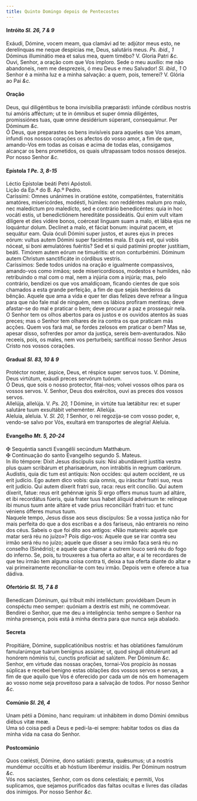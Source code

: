 ```yaml
---
title: Quinto Domingo depois de Pentecostes
---
```



<h4 class="text-center">Intróito <em>Sl. 26, 7 & 9</em></h4>
<div class="container-fluid">
<div class="row">
<div class="col-6 dropcaps text-justify">
Exáudi, Dómine, vocem meam, qua clamávi ad te: adjútor meus esto, ne derelínquas me neque despícias me, Deus, salutáris meus. <em>Ps. ibid., 1</em> Dóminus illuminátio mea et salus mea, quem timébo?
V. Gloria Patri <em>&c.</em>
</div>
<div class="col-6 dropcaps text-justify">
Ouvi, Senhor, a oração com que Vos imploro. Sede o meu auxílio: me não abandoneis, nem me desprezeis, ó meu Deus e meu Salvador! <em>Sl. ibid., 1</em> O Senhor é a minha luz e a minha salvação: a quem, pois, temerei?
V. Glória ao Pai <em>&c.</em>
</div>
</div>
</div>

<h4 class="text-center">Oração</h4>
<div class="container-fluid">
<div class="row">
<div class="col-6 dropcaps text-justify">
Deus, qui diligéntibus te bona invisibília præparásti: infúnde córdibus nostris tui amóris afféctum; ut te in ómnibus et super ómnia diligéntes, promissiónes tuas, quæ omne desidérium súperant, consequámur. Per Dóminum <em>&c.</em>
</div>
<div class="col-6 dropcaps text-justify">
Ó Deus, que preparastes os bens invisíveis para aqueles que Vos amam, infundi nos nossos corações os afectos do vosso amor, a fim de que, amando-Vos em todas as coisas e acima de todas elas, consigamos alcançar os bens prometidos, os quais ultrapassam todos nossos desejos. Por nosso Senhor <em>&c.</em>
</div>
</div>
</div>

<h4 class="text-center">Epístola <em>1 Pe. 3, 8-15</em></h4>
<div class="container-fluid">
<div class="row">
<div class="col-6 text-justify">
Léctio Epístolæ beáti Petri Apóstoli.
</div>
<div class="col-6 text-justify">
Lição da Ep.ª do B. Ap.º Pedro.
</div>
<div class="col-6 dropcaps text-justify">
Caríssimi: Omnes unánimes in oratióne estóte, compatiéntes, fraternitátis amatóres, misericórdes, modésti, húmiles: non reddéntes malum pro malo, nec maledíctum pro maledícto, sed e contrário benedicéntes: quia in hoc vocáti estis, ut benedictiónem hereditáte possideátis. Qui enim vult vitam dilígere et dies vidére bonos, coérceat linguam suam a malo, et lábia ejus ne loquántur dolum. Declínet a malo, et fáciat bonum: inquírat pacem, et sequátur eam. Quia óculi Dómini super justos, et aures ejus in preces eórum: vultus autem Dómini super faciéntes mala. Et quis est, qui vobis nóceat, si boni æmulatóres fuéritis? Sed et si quid patímini propter justítiam, beáti. Timórem autem eórum ne timuéritis: et non conturbémini. Dóminum autem Christum sanctificáte in córdibus vestris.
</div>
<div class="col-6 dropcaps text-justify">
Caríssimos: Sede todos unidos na oração e igualmente compassivos, amando-vos como irmãos; sede misericordiosos, modestos e humildes, não retribuindo o mal com o mal, nem a injúria com a injúria; mas, pelo contrário, bendizei os que vos amaldiçoam, ficando cientes de que sois chamados a esta grande perfeição, a fim de que sejais herdeiros da bênção. Aquele que ama a vida e quer ter dias felizes deve refrear a língua para que não fale mal de ninguém, nem os lábios profiram mentiras; deve afastar-se do mal e praticar o bem; deve procurar a paz e prosseguir nela. O Senhor tem os olhos abertos para os justos e os ouvidos atentos às suas preces; mas o Senhor tem olhares de ira contra os que praticam más acções. Quem vos fará mal, se fordes zelosos em praticar o bem? Mas se, apesar disso, sofrerdes por amor da justiça, sereis bem-aventurados. Não receeis, pois, os males, nem vos perturbeis; santificai nosso Senhor Jesus Cristo nos vossos corações.
</div>
</div>
</div>

<h4 class="text-center">Gradual <em>Sl. 83, 10 & 9</em></h4>
<div class="container-fluid">
<div class="row">
<div class="col-6 dropcaps text-justify">
Protéctor noster, áspice, Deus, et réspice super servos tuos. V. Dómine, Deus virtútum, exáudi preces servórum tuórum.
</div>
<div class="col-6 dropcaps text-justify">
Ó Deus, que sois o nosso protector, fitai-nos; volvei vossos olhos para os vossos servos. V. Senhor, Deus dos exércitos, ouvi as preces dos vossos servos.
</div>
<div class="col-6 text-justify">
Allelúja, allelúja. V. <em>Ps. 20, 1</em> Dómine, in virtúte tua lætábitur rex: et super salutáre tuum exsultábit veheménter. Allelúja.
</div>
<div class="col-6 text-justify">
Aleluia, aleluia. V. <em>Sl. 20, 1</em> Senhor, o rei regozija-se com vosso poder, e, vendo-se salvo por Vós, exultará em transportes de alegria! Aleluia.
</div>
</div>
</div>

<h4 class="text-center">Evangelho <em>Mt. 5, 20-24</em></h4>
<div class="container-fluid">
<div class="row">
<div class="col-6 text-justify">
<span class="text-danger">&#10016;</span> Sequéntia sancti Evangélii secúndum Matthǽum.
</div>
<div class="col-6 text-justify">
<span class="text-danger">&#10016;</span> Continuação do santo Evangelho segundo S. Mateus.
</div>
<div class="col-6 dropcaps text-justify">
In illo témpore: Dixit Jesus discípulis suis: Nisi abundáverit justítia vestra plus quam scribárum et pharisæórum, non intrábitis in regnum cœlórum. Audístis, quia dic tum est antíquis: Non occídes: qui autem occídent, re us erit judício. Ego autem dico vobis: quia omnis, qu iráscitur fratri suo, reus erit judício. Qui autem díxerit fratri suo, raca: reus erit concílio. Qui autem díxerit, fatue: reus erit gehénnæ ignis Si ergo offers munus tuum ad altáre, et ibi recordátus fúeris, quia frater tuus habet áliquid advérsum te: relínque ibi munus tuum ante altáre et vade prius reconciliári fratri tuo: et tunc véniens ófferes munus tuum.
</div>
<div class="col-6 dropcaps text-justify">
Naquele tempo, Jesus disse aos seus discípulos: Se a vossa justiça não for mais perfeita do que a dos escribas e a dos fariseus, não entrareis no reino dos céus. Sabeis o que foi dito aos antigos: «Não matareis: aquele que matar será réu no juízo»? Pois digo-vos: Aquele que se irar contra seu irmão será réu no juízo; aquele que disser a seu irmão faca será réu no conselho (Sinédrio); e aquele que chamar a outrem louco será réu do fogo do inferno. Se, pois, tu trouxeres a tua oferta ao altar, e aí te recordares de que teu irmão tem alguma coisa contra ti, deixa a tua oferta diante do altar e vai primeiramente reconciliar-te com teu irmão. Depois vem e oferece a tua dádiva.
</div>
</div>
</div>

<h4 class="text-center">Ofertório <em>Sl. 15, 7 & 8</em></h4>
<div class="container-fluid">
<div class="row">
<div class="col-6 dropcaps text-justify">
Benedícam Dóminum, qui tríbuit mihi intelléctum: providébam Deum in conspéctu meo semper: quóniam a dextris est mihi, ne commóvear.
</div>
<div class="col-6 dropcaps text-justify">
Bendirei o Senhor, que me deu a inteligência: tenho sempre o Senhor na minha presença, pois está à minha dextra para que nunca seja abalado.
</div>
</div>
</div>

<h4 class="text-center">Secreta</h4>
<div class="container-fluid">
<div class="row">
<div class="col-6 dropcaps text-justify">
Propitiáre, Dómine, supplicatiónibus nostris: et has oblatiónes famulórum famularúmque tuárum benígnus assúme; ut, quod sínguli obtulérunt ad honórem nóminis tui, cunctis profíciat ad salútem. Per Dóminum <em>&c.</em>
</div>
<div class="col-6 dropcaps text-justify">
Senhor, em virtude das nossas orações, tornai-Vos propício às nossas súplicas e recebei benigno estas oblações dos vossos servos e servas, a fim de que aquilo que Vos é oferecido por cada um de nós em homenagem ao vosso nome seja proveitoso para a salvação de todos. Por nosso Senhor <em>&c.</em>
</div>
</div>
</div>

<h4 class="text-center">Comúnio <em>Sl. 26, 4</em></h4>
<div class="container-fluid">
<div class="row">
<div class="col-6 dropcaps text-justify">
Unam pétii a Dómino, hanc requíram: ut inhábitem in domo Dómini ómnibus diébus vitæ meæ.
</div>
<div class="col-6 dropcaps text-justify">
Uma só coisa pedi a Deus e pedi-la-ei sempre: habitar todos os dias da minha vida na casa do Senhor.
</div>
</div>
</div>

<h4 class="text-center">Postcomúnio</h4>
<div class="container-fluid">
<div class="row">
<div class="col-6 dropcaps text-justify">
Quos cœlésti, Dómine, dono satiásti: præsta, quǽsumus; ut a nostris mundémur occúltis et ab hóstium liberémur insídiis. Per Dóminum nostrum <em>&c.</em>
</div>
<div class="col-6 dropcaps text-justify">
Vós nos saciastes, Senhor, com os dons celestiais; e permiti, Vos suplicamos, que sejamos purificados das faltas ocultas e livres das ciladas dos inimigos. Por nosso Senhor <em>&c.</em>
</div>
</div>
</div>
